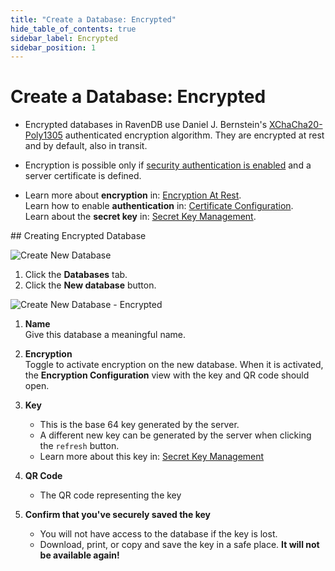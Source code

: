 ```yaml
---
title: "Create a Database: Encrypted"
hide_table_of_contents: true
sidebar_label: Encrypted
sidebar_position: 1
---
```



# Create a Database: Encrypted

<Admonition type="note" title="Note">

* Encrypted databases in RavenDB use Daniel J. Bernstein's [XChaCha20-Poly1305](https://libsodium.gitbook.io/doc/secret-key_cryptography/aead/chacha20-poly1305/xchacha20-poly1305_construction) 
 authenticated encryption algorithm. They are encrypted at rest and by default, also in transit.  

* Encryption is possible only if [security authentication is enabled](../../../../start/installation/setup-wizard.mdx) and a server certificate is defined.

* Learn more about **encryption** in: [Encryption At Rest](../../../../server/security/encryption/encryption-at-rest.mdx).  
  Learn how to enable **authentication** in: [Certificate Configuration](../../../../server/security/authentication/certificate-configuration.mdx).  
  Learn about the **secret key** in: [Secret Key Management](../../../../server/security/encryption/secret-key-management.mdx).  
</Admonition>
## Creating Encrypted Database

![Create New Database](./assets/create-new-database.png)

 1. Click the **Databases** tab.  
 2. Click the **New database** button.  


![Create New Database - Encrypted](./assets/new-database-encrypted.png)

1. **Name**  
   Give this database a meaningful name.  

2. **Encryption**  
   Toggle to activate encryption on the new database.  When it is activated, the **Encryption Configuration** view with the key and QR code should open.  

3. **Key**  
   * This is the base 64 key generated by the server.  
   * A different new key can be generated by the server when clicking the `refresh` button.  
   * Learn more about this key in: [Secret Key Management](../../../../server/security/encryption/secret-key-management.mdx)  

4. **QR Code**  
   * The QR code representing the key  

5. **Confirm that you've securely saved the key**  
   <Admonition type="warning" title="WARNING" id="warning" href="#warning">

   * You will not have access to the database if the key is lost.  
   * Download, print, or copy and save the key in a safe place. **It will not be available again!**  
   </Admonition>





